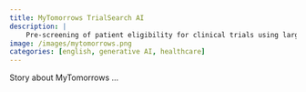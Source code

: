 ```yaml
---
title: MyTomorrows TrialSearch AI
description: |
    Pre-screening of patient eligibility for clinical trials using large language models.
image: /images/mytomorrows.png
categories: [english, generative AI, healthcare]
---
```


Story about MyTomorrows ...

